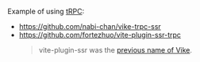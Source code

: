 
<UseBatiHint toolName="tRPC" />

Example of using [tRPC](https://trpc.io/):
 - https://github.com/nabi-chan/vike-trpc-ssr
 - https://github.com/fortezhuo/vite-plugin-ssr-trpc
   > vite-plugin-ssr was the [previous name of Vike](https://vite-plugin-ssr.com/vike).
